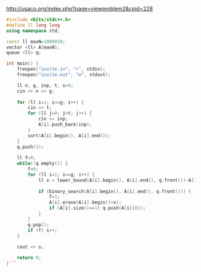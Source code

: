 http://usaco.org/index.php?page=viewproblem2&cpid=228

``` cpp
#include <bits/stdc++.h>
#define ll long long
using namespace std;

const ll maxN=1000010;
vector <ll> A[maxN];
queue <ll> q;

int main() {
    freopen("invite.in", "r", stdin);
    freopen("invite.out", "w", stdout);

    ll n, g, inp, t, s=0;
    cin >> n >> g;
    
    for (ll i=1; i<=g; i++) {
        cin >> t;
        for (ll j=0; j<t; j++) {
            cin >> inp;
            A[i].push_back(inp);
        }
        sort(A[i].begin(), A[i].end());
    }
    q.push(1);
    
    ll f=0;
    while(!q.empty()) {
        f=0;
        for (ll i=1; i<=g; i++) {
            ll x = lower_bound(A[i].begin(), A[i].end(), q.front())-A[i].begin();
            
            if (binary_search(A[i].begin(), A[i].end(), q.front())) {
                f=1;
                A[i].erase(A[i].begin()+x);
                if (A[i].size()==1) q.push(A[i][0]);
            }
        }
        q.pop();
        if (f) s++;
    }
    
    cout << s;

    return 0;
}```
